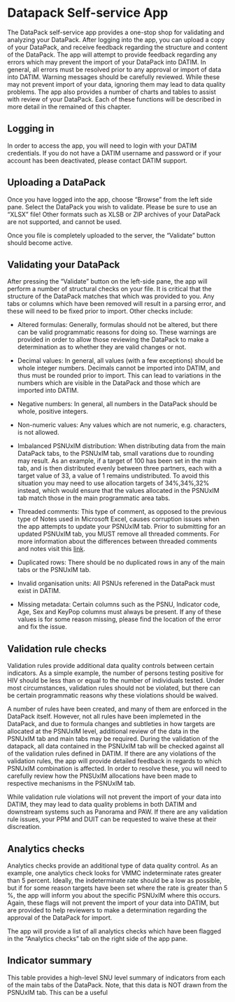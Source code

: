 

Datapack Self-service App
=========

The DataPack self-service app provides a one-stop shop for validating and analyzing your DataPack. 
After logging into the app, you can upload a copy of your DataPack, and receive feedback regarding
the structure and content of the DataPack. The app will attempt
to provide feedback regarding any errors which may prevent the import of your DataPack into DATIM.
In general, all errors must be resolved prior to any approval or import of data into DATIM. 
Warning messages should be carefully reviewed. While these may not prevent import of your data, 
ignoring them may lead to data quality problems. The app also provides a number of charts and tables
to assist with review of your DataPack. Each of these functions will be described in more detail in the 
remained of this chapter. 

## Logging in

In order to access the app, you will need to login with your DATIM credentials. If you do not 
have a DATIM username and password or if your account has been deactivated, please contact
DATIM support. 


## Uploading a DataPack

Once you have logged into the app, choose "Browse" from the left side pane. Select the 
DataPack you wish to validate. Please be sure to use an "XLSX" file! Other formats such 
as XLSB or ZIP archives of your DataPack are not supported, and cannot be used. 

Once you file is completely uploaded to the server, the "Validate" button should become active.

## Validating your DataPack

After pressing the "Validate" button on the left-side pane, the app will perform a number of structural checks on your file. It is critical that the structure of the DataPack
matches that which was provided to you. Any tabs or columns which have been removed
will result in a parsing error, and these will need to be fixed prior to import. Other checks include: 

* Altered formulas: Generally, formulas should not be altered, but there can be valid programmatic reasons for doing so. These warnings are provided in order to allow 
those reviewing the DataPack to make a determination as to whether they are valid
changes or not. 

* Decimal values: In general, all values (with a few exceptions) should be whole integer
numbers. Decimals cannot be imported into DATIM, and thus must be rounded prior to import. This can lead to variations in the numbers which are visible in the DataPack and those which are imported into DATIM. 

* Negative numbers: In general, all numbers in the DataPack should be whole, positive
integers. 

* Non-numeric values: Any values which are not numeric, e.g. characters, is not allowed. 

* Imbalanced PSNUxIM distribution: When distributing data from the main DataPack tabs, to the PSNUxIM tab, small varations due to rounding may result. As an example, if a target 
of 100 has been set in the main tab, and is then distributed evenly between three partners, each with a target value of 33, a value of 1 remains undistributed. To avoid this situation you may need to use allocation targets of 34\%,34\%,32\% instead, which would ensure that the values allocated in the PSNUxIM tab match those in the main programmatic area tabs. 

* Threaded comments:  This type of comment,
        as opposed to the previous type of Notes used in Microsoft Excel, causes
        corruption issues when the app attempts to update your PSNUxIM tab.
        Prior to submitting for an updated PSNUxIM tab, you MUST remove all
        threaded comments. For more information about the differences between
        threaded comments and notes visit this [link](https://support.office.com/en-us/article/the-difference-between-threaded-comments-and-notes-75a51eec-4092-42ab-abf8-7669077b7be3
). 

* Duplicated rows: There should be no duplicated rows in any of the main tabs or the PSNUxIM tab. 

* Invalid organisation units: All PSNUs referened in the DataPack must exist in DATIM. 

* Missing metadata: Certain columns such as  the PSNU, Indicator code, Age, Sex and KeyPop columns must always be present. If any of these values is for some reason missing, please 
find the location of the error and fix the issue. 

## Validation rule checks 

Validation rules provide additional data quality controls between certain indicators. As a simple example, the number of persons testing positive for HIV should be less than or equal to the number of individuals tested. Under most circumstances, validation rules should not be violated, but there can be certain programmatic reasons why these violations should be waived. 

A number of rules have been created, and many of them are enforced  in the DataPack itself. However, not all rules have been implemeted in the DataPack, and due to formula changes and subtleties in how targets are allocated at the PSNUxIM level, additional review of the data in the PSNUxIM tab and main tabs may be required. During the validation of the datapack, all data contained in the PSNUxIM tab will be checked against all of the validation rules defined in DATIM. If there are any violations of the validation rules, the app will provide detailed feedback in regards to which PSNUxIM combination is affected. In order to resolve these, you will need to carefully review how the PNSUxIM allocations have been made to respective mechanisms in the PSNUxIM tab. 

While validation rule violations will not prevent the import of your data into DATIM, they may lead to data quality problems in both DATIM and downstream systems such as Panorama and PAW. If there are any validation rule issues, your PPM and DUIT can be requested to waive these at their discreation. 

## Analytics checks

Analytics checks provide an additional type of data quality control. As an example, one analytics check looks for VMMC indeterminate rates greater than 5 percent. Ideally, the indeterminate rate should be a low as possible, but if for some reason targets have been set where the rate is greater than 5 \%, the app will inform you about the specific PSNUxIM where this occurs. Again, these flags will not prevent the import of your data into DATIM, but are provided to help reviewers to make a determination regarding the approval of the DataPack for import.

The app will provide a list of all analytics checks which have been flagged in the "Analytics checks" tab on the right side of the app pane. 



## Indicator summary

This table provides a high-level SNU level summary of indicators from each of the main tabs of the DataPack. Note, that this data is NOT drawn from the PSNUxIM tab. This can be a useful 



\newpage

